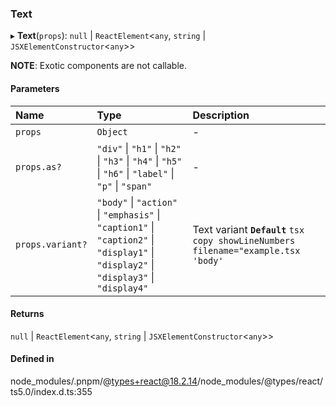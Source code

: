### Text

▸ **Text**(`props`): `null` \| `ReactElement`\<`any`, `string` \| `JSXElementConstructor`\<`any`\>\>

**NOTE**: Exotic components are not callable.

#### Parameters

| Name             | Type                                                                                                                                   | Description                                                                         |
| :--------------- | :------------------------------------------------------------------------------------------------------------------------------------- | :---------------------------------------------------------------------------------- |
| `props`          | `Object`                                                                                                                               | -                                                                                   |
| `props.as?`      | `"div"` \| `"h1"` \| `"h2"` \| `"h3"` \| `"h4"` \| `"h5"` \| `"h6"` \| `"label"` \| `"p"` \| `"span"`                                  | -                                                                                   |
| `props.variant?` | `"body"` \| `"action"` \| `"emphasis"` \| `"caption1"` \| `"caption2"` \| `"display1"` \| `"display2"` \| `"display3"` \| `"display4"` | Text variant **`Default`** `tsx copy showLineNumbers filename="example.tsx 'body' ` |

#### Returns

`null` \| `ReactElement`\<`any`, `string` \| `JSXElementConstructor`\<`any`\>\>

#### Defined in

node_modules/.pnpm/@types+react@18.2.14/node_modules/@types/react/ts5.0/index.d.ts:355
